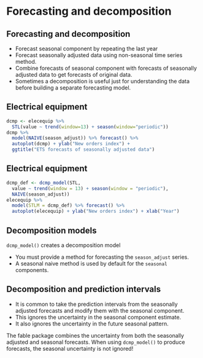 # Forecasting and decomposition

## Forecasting and decomposition

  *  Forecast seasonal component by repeating the last year
  *  Forecast seasonally adjusted data using non-seasonal time series method.
  *  Combine forecasts of seasonal component with forecasts of seasonally adjusted data to get forecasts of original data.
  *  Sometimes a decomposition is useful just for understanding the data before building a separate forecasting model.

## Electrical equipment

\fontsize{10}{11}\sf

```r
dcmp <- elecequip %>%
  STL(value ~ trend(window=13) + season(window="periodic"))
dcmp %>%
  model(NAIVE(season_adjust)) %>% forecast() %>%
  autoplot(dcmp) + ylab("New orders index") +
  ggtitle("ETS forecasts of seasonally adjusted data")
```

\vspace*{10cm}

## Electrical equipment

\fontsize{10}{11}\sf

```r
dcmp_def <- dcmp_model(STL,
  value ~ trend(window = 13) + season(window = "periodic"),
  NAIVE(season_adjust))
elecequip %>%
  model(STLM = dcmp_def) %>% forecast() %>%
  autoplot(elecequip) + ylab("New orders index") + xlab("Year")
```

\vspace*{10cm}

## Decomposition models

`dcmp_model()` creates a decomposition model

 * You must provide a method for forecasting the `season_adjust` series.
 * A seasonal naive method is used by default for the `seasonal` components.


## Decomposition and prediction intervals

  *  It is common to take the prediction intervals from the seasonally adjusted forecasts and modify them with the seasonal component.
  *  This ignores the uncertainty in the seasonal component estimate.
  *  It also ignores the uncertainty in the future seasonal pattern.

The fable package combines the uncertainty from both the seasonally adjusted and seasonal forecasts. When using `dcmp_model()` to produce forecasts, the seasonal uncertainty is not ignored!